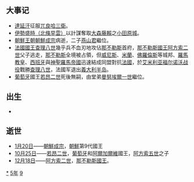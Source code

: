 {{yearTOC|1495|明'''[[弘治|弘治]]八年'''；越南'''[[洪德|洪德]]二十六年'''；日本'''[[明應_(日本)|明應]]四年'''}}

== 大事记 ==
*[[達延汗|達延汗]]征服[[兀良哈三衛|兀良哈三衛]]。
*[[北條早雲|伊勢盛時（北條早雲）]]以計謀奪取[[大森藤賴|大森藤賴]]之[[小田原城|小田原城]]。
*[[朝鮮王朝|朝鮮王朝]][[朝鮮成宗|朝鮮成宗]]病逝，二子[[燕山君|燕山君]]繼位。
*[[法國君主列表|法國國王]][[查理八世_(法兰西)|查理八世]]幾乎兵不血刃地攻佔[[那不勒斯|那不勒斯]]首府，[[那不勒斯國王|那不勒斯國王]][[阿方索二世_(那不勒斯)|阿方索二世]]父子逃走，[[那不勒斯|那不勒斯]]全境被占領，但[[威尼斯|威尼斯]]、[[米蘭|米蘭]]、[[佛羅倫斯|佛羅倫斯]]等城邦、[[羅馬教皇|羅馬教皇]]、[[西班牙|西班牙]]與[[神聖羅馬帝國|神聖羅馬帝國]]迅速結成同盟對抗[[法國|法國]]，於[[艾米利亚-罗马涅大区|艾米利亚]][[福尔诺沃战役|福尔诺沃战役]]戰勝[[查理八世_(法兰西)|查理八世]]，法國军退出[[義大利半岛|義大利半岛]]。
*[[葡萄牙|葡萄牙]]國王[[若昂二世|若昂二世]]死後無嗣，由堂弟[[曼努埃爾一世_(葡萄牙)|曼努埃爾一世]]繼位。

== 出生 ==
*

== 逝世 ==
{{Wikisource year mention}}
*[[1月20日|1月20日]]——[[朝鮮成宗|朝鮮成宗]]，[[朝鮮|朝鮮]]第9代國王
*[[10月25日|10月25日]]——[[若昂二世|若昂二世]]，[[葡萄牙|葡萄牙]]和[[阿爾加爾維|阿爾加爾維]]國王，[[阿方索五世_(葡萄牙)|阿方索五世]]之子
*[[12月18日|12月18日]]——[[阿方索二世_(那不勒斯)|阿方索二世]]，[[那不勒斯國王|那不勒斯國王]]。

[[Category:1495年|*]]
[[Category:1490年代|5年]]
[[Category:15世纪各年|9]]